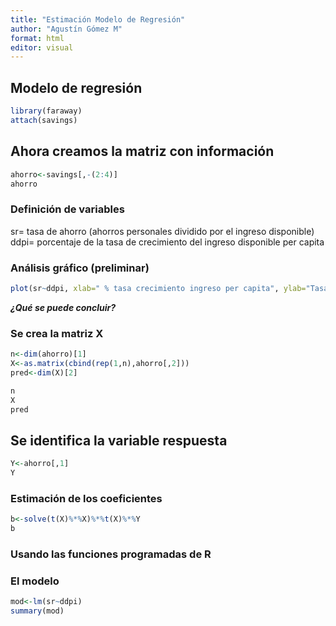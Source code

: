 ```yaml
---
title: "Estimación Modelo de Regresión"
author: "Agustín Gómez M"
format: html
editor: visual
---
```


## Modelo de regresión

``` r
library(faraway)
attach(savings)
```

## Ahora creamos la matriz con información

``` r
ahorro<-savings[,-(2:4)]
ahorro
```

### Definición de variables

sr= tasa de ahorro (ahorros personales dividido por el ingreso disponible) ddpi= porcentaje de la tasa de crecimiento del ingreso disponible per capita

### Análisis gráfico (preliminar)

``` r
plot(sr~ddpi, xlab=" % tasa crecimiento ingreso per capita", ylab="Tasa de ahorro")
```

***¿Qué se puede concluir?***

### Se crea la matriz X

``` r
n<-dim(ahorro)[1]
X<-as.matrix(cbind(rep(1,n),ahorro[,2]))
pred<-dim(X)[2]
```

``` r
n
X
pred
```

## Se identifica la variable respuesta

``` r
Y<-ahorro[,1]
Y
```

### Estimación de los coeficientes

``` r
b<-solve(t(X)%*%X)%*%t(X)%*%Y
b
```

### Usando las funciones programadas de R

### El modelo

``` r
mod<-lm(sr~ddpi)
summary(mod)
```
